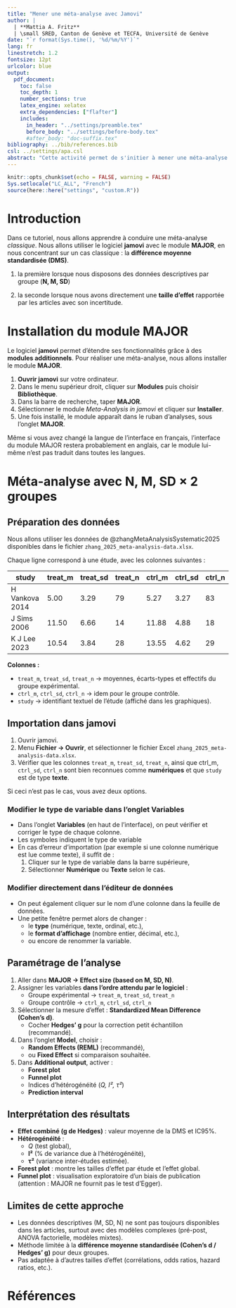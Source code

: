 ```yaml
---
title: "Mener une méta-analyse avec Jamovi"
author: |
  | **Mattia A. Fritz**
  | \small SRED, Canton de Genève et TECFA, Université de Genève
date: "`r format(Sys.time(), '%d/%m/%Y')`"
lang: fr
linestretch: 1.2
fontsize: 12pt
urlcolor: blue
output:
  pdf_document:
    toc: false
    toc_depth: 1
    number_sections: true
    latex_engine: xelatex
    extra_dependencies: ["flafter"]
    includes:
      in_header: "../settings/preamble.tex"
      before_body: "../settings/before-body.tex"
      #after_body: "doc-suffix.tex"
bibliography: ../bib/references.bib
csl: ../settings/apa.csl
abstract: "Cette activité permet de s'initier à mener une méta-analyse avec Jamovi. Elle s'intéresse aux méta-analyses classiques qui concerne la différence entre un groupe contrôle et un groupe treatment. Deux techniques sont proposées. Une lorsque les différentes informations sur les deux groupes sont utilisées (N, M et SD pour le traitement, N, M et SD pour contrôle). L'autre lorsqu'on utilise plutôt la taille de l'effet standardisée. Procédures et enjeux sont expliqués et discutés."
---
```


```r
knitr::opts_chunk$set(echo = FALSE, warning = FALSE)
Sys.setlocale("LC_ALL", "French")
source(here::here("settings", "custom.R"))
```

# Introduction

Dans ce tutoriel, nous allons apprendre à conduire une méta-analyse *classique*. Nous allons utiliser le logiciel **jamovi** avec le module **MAJOR**, en nous concentrant sur un cas classique : la **différence moyenne standardisée (DMS)**.

1.  la première lorsque nous disposons des données descriptives par groupe (**N, M, SD**)

2.  la seconde lorsque nous avons directement une **taille d’effet** rapportée par les articles avec son incertitude.

# Installation du module MAJOR

Le logiciel **jamovi** permet d’étendre ses fonctionnalités grâce à des **modules additionnels**. Pour réaliser une méta-analyse, nous allons installer le module **MAJOR**.

1.  **Ouvrir jamovi** sur votre ordinateur.\
2.  Dans le menu supérieur droit, cliquer sur **Modules** puis choisir **Bibliothèque**.\
3.  Dans la barre de recherche, taper **MAJOR**.\
4.  Sélectionner le module *Meta-Analysis in jamovi* et cliquer sur **Installer**.\
5.  Une fois installé, le module apparaît dans le ruban d’analyses, sous l’onglet **MAJOR**.

Même si vous avez changé la langue de l'interface en français, l'interface du module MAJOR restera probablement en anglais, car le module lui-même n'est pas traduit dans toutes les langues.

# Méta-analyse avec N, M, SD × 2 groupes

## Préparation des données

Nous allons utiliser les données de @zhangMetaAnalysisSystematic2025 disponibles dans le fichier `zhang_2025_meta-analysis-data.xlsx`.

Chaque ligne correspond à une étude, avec les colonnes suivantes :

| study          | treat_m | treat_sd | treat_n | ctrl_m | ctrl_sd | ctrl_n |
|----------------|---------|----------|---------|--------|---------|--------|
| H Vankova 2014 | 5.00    | 3.29     | 79      | 5.27   | 3.27    | 83     |
| J Sims 2006    | 11.50   | 6.66     | 14      | 11.88  | 4.88    | 18     |
| K J Lee 2023   | 10.54   | 3.84     | 28      | 13.55  | 4.62    | 29     |

**Colonnes :**

-   `treat_m`, `treat_sd`, `treat_n` → moyennes, écarts-types et effectifs du groupe expérimental.\
-   `ctrl_m`, `ctrl_sd`, `ctrl_n` → idem pour le groupe contrôle.\
-   `study` → identifiant textuel de l’étude (affiché dans les graphiques).

## Importation dans jamovi

1.  Ouvrir jamovi.\
2.  Menu **Fichier → Ouvrir**, et sélectionner le fichier Excel `zhang_2025_meta-analysis-data.xlsx`.\
3.  Vérifier que les colonnes `treat_m`, `treat_sd`, `treat_n`, ainsi que ctrl_m, `ctrl_sd`, `ctrl_n` sont bien reconnues comme **numériques** et que `study` est de type **texte**.

Si ceci n'est pas le cas, vous avez deux options.

### Modifier le type de variable dans l'onglet Variables

-   Dans l’onglet **Variables** (en haut de l’interface), on peut vérifier et corriger le type de chaque colonne.\
-   Les symboles indiquent le type de variable\
-   En cas d’erreur d’importation (par exemple si une colonne numérique est lue comme texte), il suffit de :
    1.  Cliquer sur le type de variable dans la barre supérieure,\
    2.  Sélectionner **Numérique** ou **Texte** selon le cas.

### Modifier directement dans l’éditeur de données

-   On peut également cliquer sur le nom d’une colonne dans la feuille de données.\
-   Une petite fenêtre permet alors de changer :
    -   le **type** (numérique, texte, ordinal, etc.),\
    -   le **format d’affichage** (nombre entier, décimal, etc.),\
    -   ou encore de renommer la variable.

## Paramétrage de l’analyse

1.  Aller dans **MAJOR → Effect size (based on M, SD, N)**.\
2.  Assigner les variables **dans l'ordre attendu par le logiciel** :
    -   Groupe expérimental → `treat_m`, `treat_sd`, `treat_n`\
    -   Groupe contrôle → `ctrl_m`, `ctrl_sd`, `ctrl_n`\
3.  Sélectionner la mesure d’effet : **Standardized Mean Difference (Cohen’s d)**.
    -   Cocher **Hedges’ g** pour la correction petit échantillon (recommandé).\
4.  Dans l’onglet **Model**, choisir :
    -   **Random Effects (REML)** (recommandé),\
    -   ou **Fixed Effect** si comparaison souhaitée.\
5.  Dans **Additional output**, activer :
    -   **Forest plot**\
    -   **Funnel plot**\
    -   Indices d’hétérogénéité (*Q, I², τ²*)\
    -   **Prediction interval**

## Interprétation des résultats

-   **Effet combiné (g de Hedges)** : valeur moyenne de la DMS et IC95%.\
-   **Hétérogénéité** :
    -   *Q* (test global),\
    -   **I²** (% de variance due à l’hétérogénéité),\
    -   **τ²** (variance inter-études estimée).\
-   **Forest plot** : montre les tailles d’effet par étude et l’effet global.\
-   **Funnel plot** : visualisation exploratoire d’un biais de publication (attention : MAJOR ne fournit pas le test d’Egger).

## Limites de cette approche

-   Les données descriptives (M, SD, N) ne sont pas toujours disponibles dans les articles, surtout avec des modèles complexes (pré-post, ANOVA factorielle, modèles mixtes).\
-   Méthode limitée à la **différence moyenne standardisée (Cohen’s d / Hedges’ g)** pour deux groupes.\
-   Pas adaptée à d’autres tailles d’effet (corrélations, odds ratios, hazard ratios, etc.).

# Références
